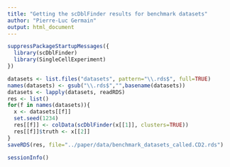 ```yaml
---
title: "Getting the scDblFinder results for benchmark datasets"
author: "Pierre-Luc Germain"
output: html_document
---
```


```r
suppressPackageStartupMessages({
  library(scDblFinder)
  library(SingleCellExperiment)
})
```


```r
datasets <- list.files("datasets", pattern="\\.rds$", full=TRUE)
names(datasets) <- gsub("\\.rds$","",basename(datasets))
datasets <- lapply(datasets, readRDS)
res <- list()
for(f in names(datasets)){
  x <- datasets[[f]]
  set.seed(1234)
  res[[f]] <- colData(scDblFinder(x[[1]], clusters=TRUE))
  res[[f]]$truth <- x[[2]]
}
saveRDS(res, file="../paper/data/benchmark_datasets_called.CD2.rds")
```


```r
sessionInfo()
```

